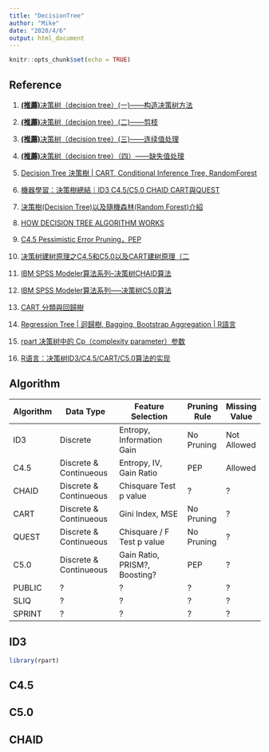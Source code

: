 ```yaml
---
title: "DecisionTree"
author: "Mike"
date: "2020/4/6"
output: html_document
---
```


```r
knitr::opts_chunk$set(echo = TRUE)
```

## Reference

1. [**(推薦)**决策树（decision tree）(一)——构造决策树方法](https://blog.csdn.net/u012328159/article/details/70184415)

2. [**(推薦)**决策树（decision tree）(二)——剪枝](https://blog.csdn.net/u012328159/article/details/79285214)

3. [**(推薦)**决策树（decision tree）(三)——连续值处理](https://blog.csdn.net/u012328159/article/details/79396893)

4. [**(推薦)**决策树（decision tree）（四）——缺失值处理](https://blog.csdn.net/u012328159/article/details/79413610)

5.  [Decision Tree 決策樹 | CART, Conditional Inference Tree, RandomForest](https://www.jamleecute.com/decision-tree-cart-%E6%B1%BA%E7%AD%96%E6%A8%B9/)

6. [機器學習：決策樹總結｜ID3 C4.5/C5.0 CHAID CART與QUEST](https://kknews.cc/zh-tw/tech/m36obez.html)

7. [決策樹(Decision Tree)以及隨機森林(Random Forest)介紹](https://medium.com/jameslearningnote/%E8%B3%87%E6%96%99%E5%88%86%E6%9E%90-%E6%A9%9F%E5%99%A8%E5%AD%B8%E7%BF%92-%E7%AC%AC3-5%E8%AC%9B-%E6%B1%BA%E7%AD%96%E6%A8%B9-decision-tree-%E4%BB%A5%E5%8F%8A%E9%9A%A8%E6%A9%9F%E6%A3%AE%E6%9E%97-random-forest-%E4%BB%8B%E7%B4%B9-7079b0ddfbda)

8. [HOW DECISION TREE ALGORITHM WORKS](http://dataaspirant.com/2017/01/30/how-decision-tree-algorithm-works/)

9. [C4.5 Pessimistic Error Pruning，PEP](http://gitlinux.net/2019-06-04-C45/)

10. [决策树建树原理之C4.5和C5.0以及CART建树原理（二](https://blog.csdn.net/weixin_44835596/article/details/89852921)

11. [IBM SPSS Modeler算法系列--决策树CHAID算法](https://www.cda.cn/view/20421.html)

12. [IBM SPSS Modeler算法系列-----决策树C5.0算法](https://blog.csdn.net/chenjunji123456/article/details/52189312?depth_1-utm_source=distribute.pc_relevant.none-task-blog-OPENSEARCH-12&utm_source=distribute.pc_relevant.none-task-blog-OPENSEARCH-12)

13. [CART 分類與回歸樹](https://www.itread01.com/content/1509178954.html)


14. [Regression Tree | 迴歸樹, Bagging, Bootstrap Aggregation | R語言](https://www.jamleecute.com/regression-tree-%E8%BF%B4%E6%AD%B8%E6%A8%B9-bagging-bootstrap-aggrgation-r%E8%AA%9E%E8%A8%80/)

15. [rpart 决策树中的 Cp（complexity parameter）参数](https://blog.csdn.net/a8131357leo/article/details/89529677)

16. [R语言：决策树ID3/C4.5/CART/C5.0算法的实现](https://blog.csdn.net/weixin_43216017/article/details/87739323)

## Algorithm

| Algorithm |       Data Type        |       Feature Selection       | Pruning Rule | Missing Value |
| --------- | ---------------------- | ----------------------------- | ------------ | ------------- |
|    ID3    |       Discrete         |    Entropy, Information Gain  |  No Pruning  |  Not Allowed  |
|   C4.5    | Discrete & Continueous |    Entropy, IV, Gain Ratio    |     PEP      |    Allowed    |
|   CHAID   | Discrete & Continueous |    Chisquare Test p value     |      ?       |       ?       |
|   CART    | Discrete & Continueous |       Gini Index, MSE         |  No Pruning  |       ?       |
|   QUEST   | Discrete & Continueous |  Chisquare / F Test p value   |  No Pruning  |       ?       |
|   C5.0    | Discrete & Continueous | Gain Ratio, PRISM?, Boosting? |     PEP      |       ?       |
|  PUBLIC   |          ?             |               ?               |      ?       |       ?       |
|   SLIQ    |          ?             |               ?               |      ?       |       ?       |
|  SPRINT   |          ?             |               ?               |      ?       |       ?       |


## ID3

```r
library(rpart)


```

  
## C4.5


## C5.0


## CHAID






